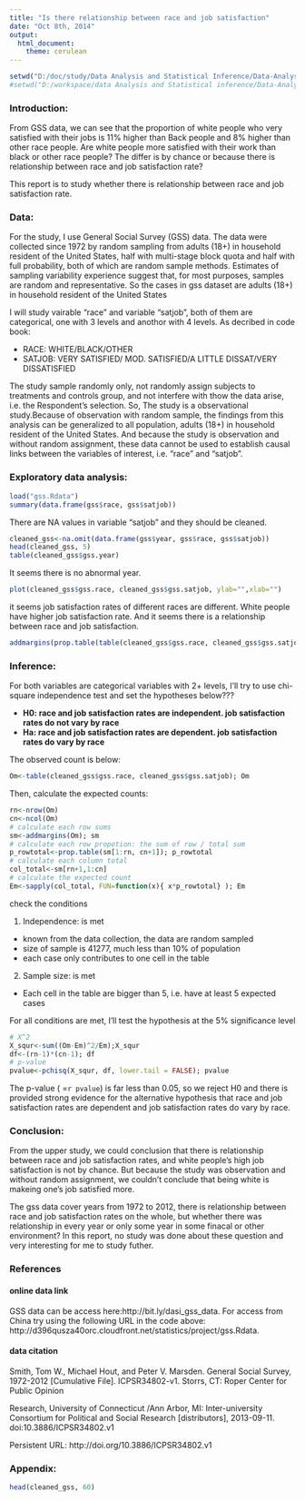 ```yaml
---
title: "Is there relationship between race and job satisfaction"
date: "Oct 8th, 2014"
output:
  html_document:
    theme: cerulean
---
```


<!-- For more info on RMarkdown see http://rmarkdown.rstudio.com/ -->

<!-- Enter the code required to load your data in the space below. The data will be loaded but the line of code won't show up in your write up (echo=FALSE) in order to save space-->
```r
setwd("D:/doc/study/Data Analysis and Statistical Inference/Data-Analysis-and-Statistical-Inference/courseproject")
#setwd("D:/workspace/data Analysis and Statistical inference/Data-Analysis-and-Statistical-Inference/courseproject")
```

<!-- In the remainder of the document, add R code chunks as needed -->

### Introduction:

From GSS data, we can see that the proportion of white people who very satisfied with their jobs is 11% higher than Back people and 8% higher than other race people. Are white people more satisfied with their work than black or other race people? The differ is by chance or because there is relationship between race and job satisfaction rate?

This report is to study whether there is relationship between race and job satisfaction rate.

### Data:

For the study, I use General Social Survey (GSS) data. The data were collected since 1972 by random sampling from adults (18+) in household resident of the United States, half with multi-stage block quota and half with full probability, both of which are random sample methods. Estimates of sampling variability experience suggest that, for most purposes, samples are random and representative. So the cases in gss dataset are adults (18+) in household resident of the United States

I will study vairable "race" and variable "satjob", both of them are categorical, one with 3 levels and anothor with 4 levels. As decribed in code book:

- RACE: WHITE/BLACK/OTHER
- SATJOB: VERY SATISFIED/ MOD. SATISFIED/A LITTLE DISSAT/VERY DISSATISFIED

The study sample randomly only, not randomly assign subjects to treatments and controls group, and not interfere with thow the data arise, i.e. the Respondent's selection. So, The study is a observational study.Because of observation with random sample, the findings from this analysis can be generalized to all population, adults (18+) in household resident of the United States. And because the study is observation and without random assignment, these data cannot  be used to establish causal links between the variables of interest, i.e. "race" and "satjob".

### Exploratory data analysis:

```r
load("gss.Rdata")
summary(data.frame(gss$race, gss$satjob))
```
There are NA values in variable "satjob" and they should be cleaned.
```r
cleaned_gss<-na.omit(data.frame(gss$year, gss$race, gss$satjob))
head(cleaned_gss, 5)
table(cleaned_gss$gss.year)
```
It seems there is no abnormal year. 
```r
plot(cleaned_gss$gss.race, cleaned_gss$gss.satjob, ylab="",xlab="")
```

it seems job satisfaction rates of different races are different. White people have higher job satisfaction rate. And it seems there is a relationship between race and job satisfaction.

```r
addmargins(prop.table(table(cleaned_gss$gss.race, cleaned_gss$gss.satjob),1),2)
```


### Inference:

For both variables are categorical variables with 2+ levels, I'll try to use chi-square independence test and set the hypotheses below???

 - **H0: race and job satisfaction rates are independent. job satisfaction rates do not vary by race**
 - **Ha: race and job satisfaction rates are dependent. job satisfaction rates do vary by race**

The observed count is below:
```r
Om<-table(cleaned_gss$gss.race, cleaned_gss$gss.satjob); Om
```
Then, calculate the expected counts:
```r
rn<-nrow(Om)
cn<-ncol(Om)
# calculate each row sums
sm<-addmargins(Om); sm
# calculate each row propotion: the sum of row / total sum
p_rowtotal<-prop.table(sm[1:rn, cn+1]); p_rowtotal
# calculate each column total
col_total<-sm[rn+1,1:cn]
# calculate the expected count
Em<-sapply(col_total, FUN=function(x){ x*p_rowtotal} ); Em
```
check the conditions

1. Independence: is met
  - known from the data collection, the data are random sampled
  - size of sample is 41277, much less than 10% of population
  - each case only contributes to one cell in the table
2. Sample size:  is met
  - Each cell in the table are bigger than 5, i.e. have at least 5 expected cases
  
For all conditions are met, I'll test the hypothesis at the 5% significance level

```r
# X^2
X_squr<-sum((Om-Em)^2/Em);X_squr
df<-(rn-1)*(cn-1); df
# p-value
pvalue<-pchisq(X_squr, df, lower.tail = FALSE); pvalue
```
The p-value ( =`r pvalue`) is far less than 0.05, so we reject H0 and there is provided strong evidence for the alternative hypothesis that race and job satisfaction rates are dependent and job satisfaction rates do vary by race.

### Conclusion:

From the upper study, we could conclusion that there is relationship between race and job satisfaction rates, and white people's high job satisfaction is not by chance. But because the study was observation and without random assignment, we couldn't conclude that being white is makeing one's job satisfied more. 

The gss data cover years from 1972 to 2012, there is relationship between race and job satisfaction rates on the whole, but whether there was relationship in every year or only some year in some finacal or other environment? In this report, no study was done about these question and very interesting for me to study futher.

### References 

#### online data link
GSS data can be access here:http://bit.ly/dasi_gss_data. For access from China try using the following URL in the code above: http://d396qusza40orc.cloudfront.net/statistics/project/gss.Rdata.

#### data citation

Smith, Tom W., Michael Hout, and Peter V. Marsden. General Social Survey, 1972-2012 [Cumulative File]. ICPSR34802-v1. Storrs, CT: Roper Center for Public Opinion

Research, University of Connecticut /Ann Arbor, MI: Inter-university Consortium for Political and Social Research [distributors], 2013-09-11. doi:10.3886/ICPSR34802.v1

Persistent URL: http://doi.org/10.3886/ICPSR34802.v1

### Appendix: 
```r
head(cleaned_gss, 60)
```
